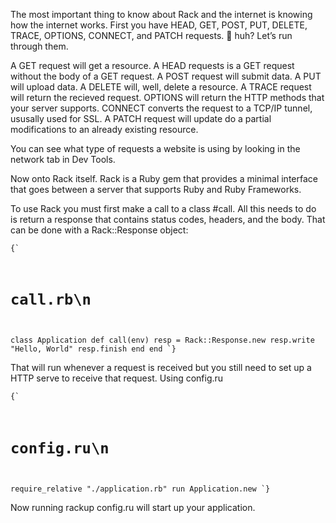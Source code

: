 
The most important thing to know about Rack and the internet is knowing how the internet works. First you have HEAD, GET, POST, PUT, DELETE, TRACE, OPTIONS, CONNECT, and PATCH requests. 🤔 huh? Let’s run through them.

A GET request will get a resource. A HEAD requests is a GET request without the body of a GET request. A POST request will submit data. A PUT will upload data. A DELETE will, well, delete a resource. A TRACE request will return the recieved request. OPTIONS will return the HTTP methods that your server supports. CONNECT converts the request to a TCP/IP tunnel, ususally used for SSL. A PATCH request will update do a partial modifications to an already existing resource.

You can see what type of requests a website is using by looking in the network tab in Dev Tools.

Now onto Rack itself. Rack is a Ruby gem that provides a minimal interface that goes between a server that supports Ruby and Ruby Frameworks.

To use Rack you must first make a call to a class #call. All this needs to do is return a response that contains status codes, headers, and the body. That can be done with a Rack::Response object:


<Code language="ruby">{`
# call.rb\n
class Application
  def call(env)
    resp = Rack::Response.new
    resp.write "Hello, World"
    resp.finish
  end
end
`}</Code>

That will run whenever a request is received but you still need to set up a HTTP serve to receive that request. Using config.ru

<Code language="ruby">{`
# config.ru\n
require_relative "./application.rb"
run Application.new
`}</Code>

Now running rackup config.ru will start up your application.

